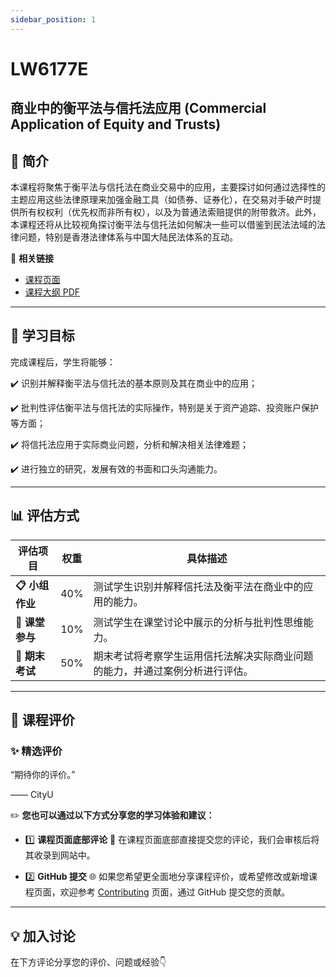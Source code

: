 ```yaml
---
sidebar_position: 1
---
```


# LW6177E
## 商业中的衡平法与信托法应用 (Commercial Application of Equity and Trusts)

## **📘 简介**
本课程将聚焦于衡平法与信托法在商业交易中的应用，主要探讨如何通过选择性的主题应用这些法律原理来加强金融工具（如债券、证券化），在交易对手破产时提供所有权权利（优先权而非所有权），以及为普通法索赔提供的附带救济。此外，本课程还将从比较视角探讨衡平法与信托法如何解决一些可以借鉴到民法法域的法律问题，特别是香港法律体系与中国大陆民法体系的互动。

🔗 **相关链接**
- [课程页面](https://www.cityu.edu.hk/catalogue/pg/202425/course/LW6177E.htm)
- [课程大纲 PDF](https://www.cityu.edu.hk/catalogue/pg/202425/course/LW6177E.pdf)

---

## **🎯 学习目标**

完成课程后，学生将能够：

✔️ 识别并解释衡平法与信托法的基本原则及其在商业中的应用；

✔️ 批判性评估衡平法与信托法的实际操作，特别是关于资产追踪、投资账户保护等方面；

✔️ 将信托法应用于实际商业问题，分析和解决相关法律难题；

✔️ 进行独立的研究，发展有效的书面和口头沟通能力。

---

## **📊 评估方式**

| **评估项目**          | **权重** | **具体描述**                                                                                       |
|----------------------|---------|---------------------------------------------------------------------------------------------------|
| **📋 小组作业**       | 40%     | 测试学生识别并解释信托法及衡平法在商业中的应用的能力。                                            |
| **📂 课堂参与**       | 10%     | 测试学生在课堂讨论中展示的分析与批判性思维能力。                                                  |
| **📂 期末考试**       | 50%     | 期末考试将考察学生运用信托法解决实际商业问题的能力，并通过案例分析进行评估。                    |

---

## **💬 课程评价**

### ✨ **精选评价**
<div className={commentStyles.commentBox}>
    <p className={commentStyles.commentText}>
        “期待你的评价。”
    </p>
    <p className={commentStyles.commentAuthor}>—— CityU</p>
</div>

✏️ **您也可以通过以下方式分享您的学习体验和建议：**

- 1️⃣ **课程页面底部评论**
💬 在课程页面底部直接提交您的评论，我们会审核后将其收录到网站中。

- 2️⃣ **GitHub 提交**
🌐 如果您希望更全面地分享课程评价，或希望修改或新增课程页面，欢迎参考 [Contributing](/contributing) 页面，通过 GitHub 提交您的贡献。

---

## **💡 加入讨论**

在下方评论分享您的评价、问题或经验👇
<Utterances />